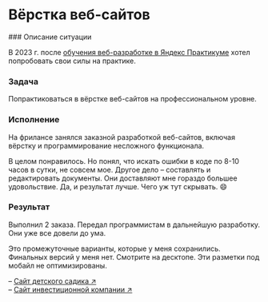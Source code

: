 
# Вёрстка веб-сайтов

<Steps>
### Описание ситуации

В 2023 г. после [обучения веб-разработке в Яндекс Практикуме](../projects/obucheniye-veb-razrabotke.mdx) хотел попробовать свои силы на практике.

### Задача

Попрактиковаться в вёрстке веб-сайтов на профессиональном уровне.

### Исполнение

На фрилансе занялся заказной разработкой веб-сайтов, включая вёрстку и программирование несложного функционала. 

В целом понравилось. Но понял, что искать ошибки в коде по 8-10 часов в сутки, не совсем мое. Другое дело – составлять и редактировать документы. Они доставляют мне гораздо большее удовольствие. Да, и результат лучше. Чего уж тут скрывать. 😄

### Результат

Выполнил 2 заказа. Передал программистам в дальнейшую разработку. Они уже все довели до ума.

<Callout emoji="👇">
Это промежуточные варианты, которые у меня сохранились. Финальных версий у меня нет.  
Смотрите на десктопе. Эти разметки под мобайл не оптимизированы.
</Callout>
 
– [Сайт детского садика ↗](https://pnrf.github.io/kids-story)  
– [Сайт инвестиционной компании ↗](https://pnrf.github.io/financial-company)

</Steps>